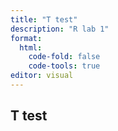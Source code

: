 ```yaml
---
title: "T test"
description: "R lab 1"
format: 
  html:
    code-fold: false
    code-tools: true
editor: visual
---
```


## T test

